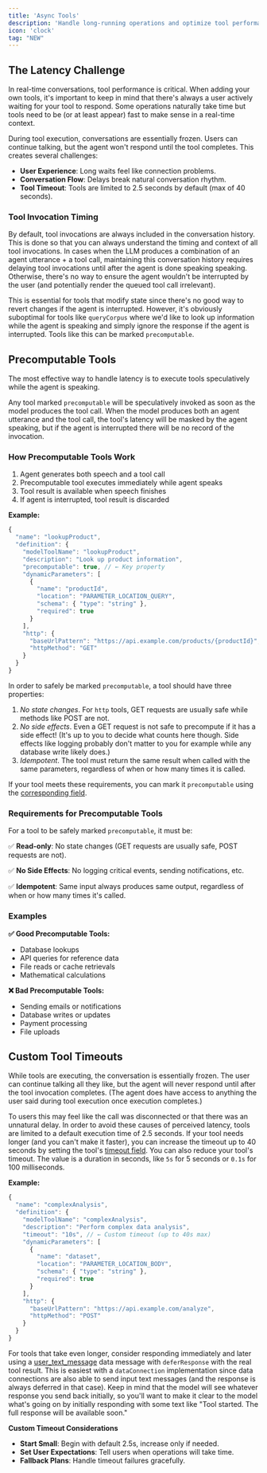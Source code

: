 ```yaml
---
title: 'Async Tools'
description: 'Handle long-running operations and optimize tool performance for real-time conversations.'
icon: 'clock'
tag: "NEW"
---
```


## The Latency Challenge

In real-time conversations, tool performance is critical. When adding your own tools, it's important to keep in mind that there's always a user actively waiting for your tool to respond. Some operations naturally take time but tools need to be (or at least appear) fast to make sense in a real-time context.

During tool execution, conversations are essentially frozen. Users can continue talking, but the agent won't respond until the tool completes. This creates several challenges:

- **User Experience**: Long waits feel like connection problems.
- **Conversation Flow**: Delays break natural conversation rhythm.
- **Tool Timeout**: Tools are limited to 2.5 seconds by default (max of 40 seconds).

### Tool Invocation Timing
By default, tool invocations are always included in the conversation history. This is done so that you can always understand the timing and context of all tool invocations. In cases when the LLM produces a combination of an agent utterance + a tool call, maintaining this conversation history requires delaying tool invocations until after the agent is done speaking speaking. Otherwise, there's no way to ensure the agent wouldn't be interrupted by the user (and potentially render the queued tool call irrelevant).

This is essential for tools that modify state since there's no good way to revert changes if the agent is interrupted. However, it's obviously suboptimal for tools like `queryCorpus` where we'd like to look up information while the agent is speaking and simply ignore the response if the agent is interrupted. Tools like this can be marked `precomputable`.

## Precomputable Tools
The most effective way to handle latency is to execute tools speculatively while the agent is speaking.

Any tool marked `precomputable` will be speculatively invoked as soon as the model produces the tool call. When the model produces both an agent utterance and the tool call, the tool's latency will be masked by the agent speaking, but if the agent is interrupted there will be no record of the invocation.

### How Precomputable Tools Work

1. Agent generates both speech and a tool call
2. Precomputable tool executes immediately while agent speaks
3. Tool result is available when speech finishes
4. If agent is interrupted, tool result is discarded

**Example:**
```js Marking Tool as Precomputable
{
  "name": "lookupProduct",
  "definition": {
    "modelToolName": "lookupProduct",
    "description": "Look up product information",
    "precomputable": true, // ← Key property
    "dynamicParameters": [
      {
        "name": "productId",
        "location": "PARAMETER_LOCATION_QUERY",
        "schema": { "type": "string" },
        "required": true
      }
    ],
    "http": {
      "baseUrlPattern": "https://api.example.com/products/{productId}",
      "httpMethod": "GET"
    }
  }
}
```

In order to safely be marked `precomputable`, a tool should have three properties:
1. *No state changes*. For `http` tools, GET requests are usually safe while methods like POST are not.
1. *No side effects*. Even a GET request is not safe to precompute if it has a side effect! (It's up to you to decide what counts here though. Side effects like logging probably don't matter to you for example while any database write likely does.)
1. *Idempotent*. The tool must return the same result when called with the same parameters, regardless of when or how many times it is called.

If your tool meets these requirements, you can mark it `precomputable` using the [corresponding field](/api-reference/tools/tools-post#body-definition-precomputable).


### Requirements for Precomputable Tools
For a tool to be safely marked `precomputable`, it must be:

✅ **Read-only**: No state changes (GET requests are usually safe, POST requests are not).

✅ **No Side Effects**: No logging critical events, sending notifications, etc.

✅ **Idempotent**: Same input always produces same output, regardless of when or how many times it's called.

### Examples

**✅ Good Precomputable Tools:**
- Database lookups
- API queries for reference data
- File reads or cache retrievals
- Mathematical calculations

**❌ Bad Precomputable Tools:**
- Sending emails or notifications
- Database writes or updates
- Payment processing
- File uploads

## Custom Tool Timeouts
While tools are executing, the conversation is essentially frozen. The user can continue talking all they like, but the agent will never respond until after the tool invocation completes. (The agent does have access to anything the user said during tool execution once execution completes.)

To users this may feel like the call was disconnected or that there was an unnatural delay. In order to avoid these causes of perceived latency, tools are limited to a default execution time of 2.5 seconds. If your tool needs longer (and you can't make it faster), you can increase the timeout up to 40 seconds by setting the tool's [timeout field](/api-reference/tools/tools-post#body-definition-timeout). You can also reduce your tool's timeout. The value is a duration in seconds, like `5s` for 5 seconds or `0.1s` for 100 milliseconds.

**Example:**
```js Increasing Tool Timeout
{
  "name": "complexAnalysis",
  "definition": {
    "modelToolName": "complexAnalysis",
    "description": "Perform complex data analysis",
    "timeout": "10s", // ← Custom timeout (up to 40s max)
    "dynamicParameters": [
      {
        "name": "dataset",
        "location": "PARAMETER_LOCATION_BODY",
        "schema": { "type": "string" },
        "required": true
      }
    ],
    "http": {
      "baseUrlPattern": "https://api.example.com/analyze",
      "httpMethod": "POST"
    }
  }
}
```

For tools that take even longer, consider responding immediately and later using a [user_text_message](/apps/datamessages#usertextmessage) data message with `deferResponse` with the real tool result. This is easiest with a `dataConnection` implementation since data connections are also able to send input text messages (and the response is always deferred in that case). Keep in mind that the model will see whatever response you send back initially, so you'll want to make it clear to the model what's going on by initially responding with some text like "Tool started. The full response will be available soon."

**Custom Timeout Considerations**

- **Start Small**: Begin with default 2.5s, increase only if needed.
- **Set User Expectations**: Tell users when operations will take time.
- **Fallback Plans**: Handle timeout failures gracefully.
